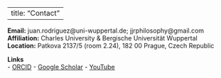 
---
title: "Contact"
---

**Email:** juan.rodriguez@uni-wuppertal.de; jjrphilosophy@gmail.com  
**Affiliation:** Charles University & Bergische Universität Wuppertal  
**Location:** Patkova 2137/5 (room 2.24), 182 00 Prague, Czech Republic

**Links**  
- [ORCID](https://orcid.org/0000-0002-1585-3992)
- [Google Scholar](https://scholar.google.com/citations?user=mBwHcpgAAAAJ)
- [YouTube](https://youtube.com/@jjrphilosophy)
